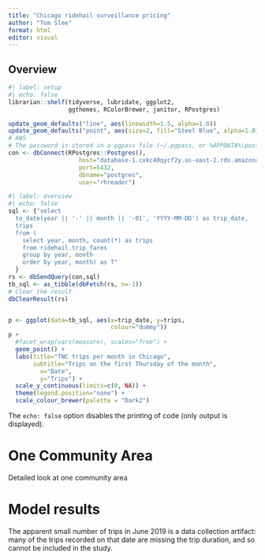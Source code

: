 ```yaml
---
title: "Chicago ridehail surveillance pricing"
author: "Tom Slee"
format: html
editor: visual
---
```



## Overview

```r
#| label: setup
#| echo: false
librarian::shelf(tidyverse, lubridate, ggplot2, 
                 ggthemes, RColorBrewer, janitor, RPostgres)

update_geom_defaults("line", aes(linewidth=1.5, alpha=1.0))
update_geom_defaults("point", aes(size=2, fill="Steel Blue", alpha=1.0))
# AWS
# The password is stored in a pgpass file (~/.pgpass, or %APPDATA%\postgresql\pgpass.conf on Windows)
con <- dbConnect(RPostgres::Postgres(),
                    host="database-1.cxkc40qycf2y.us-east-2.rds.amazonaws.com",
                    port=5432,
                    dbname="postgres",
                    user="rhreader")
```

```r
#| label: overview
#| echo: false
sql <- {"select 
  to_date(year || '-' || month || '-01', 'YYYY-MM-DD') as trip_date, 
  trips
  from (
    select year, month, count(*) as trips 
    from ridehail.trip_fares 
    group by year, month
    order by year, month) as T"
  }
rs <- dbSendQuery(con,sql)
tb_sql <- as_tibble(dbFetch(rs, n=-1))
# Clear the result
dbClearResult(rs)


p <- ggplot(data=tb_sql, aes(x=trip_date, y=trips, 
                             colour="dummy"))
p + 
  #facet_wrap(vars(measure), scales="free") +
  geom_point() +
  labs(title="TNC trips per month in Chicago",
       subtitle="Trips on the first Thursday of the month",
         x="Date",
         y="Trips") + 
  scale_y_continuous(limits=c(0, NA)) +
  theme(legend.position="none") +
  scale_colour_brewer(palette = "Dark2")
```

The `echo: false` option disables the printing of code (only output is displayed).

# One Community Area

Detailed look at one community area

# Model results

The apparent small number of trips in June 2019 is a data collection artifact: many of the trips recorded on that
date are missing the trip duration, and so cannot be included in the study.

